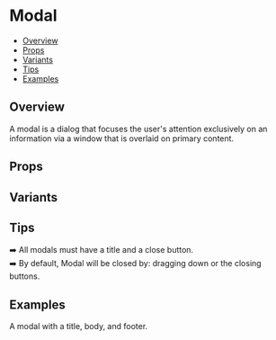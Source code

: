 
  <Meta of={ModalStories} />

# Modal

- [Overview](#overview)
- [Props](#props)
- [Variants](#variants)
- [Tips](#tips)
- [Examples](#examples)

## Overview
A modal is a dialog that focuses the user's attention exclusively on an information via a window that is overlaid on primary content.
  <Canvas of={ModalStories.Default} />


## Props

  <Controls of={ModalStories.Default} />


## Variants



## Tips 
➡️ All modals must have a title and a close button.  
➡️ By default, Modal will be closed by: dragging down or the closing buttons.


## Examples
A modal with a title, body, and footer.
  <Canvas of={ModalStories.GenericModal} />

